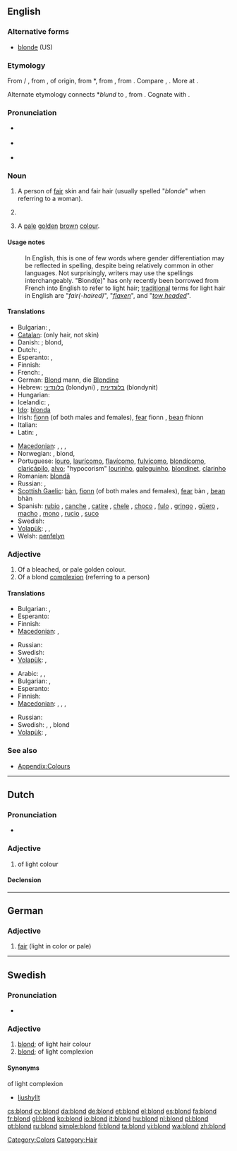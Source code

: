==English==

===Alternative forms===
* [[blonde]] (US)

===Etymology===
{{rfscript|Deva}}
From {{etyl|frm}} {{term|blond|lang=fr}} {{m}} / {{term|blonde|lang=fr}} {{f}}, from {{etyl|fro}} {{term|blond|blond, blont|lang=fro}}, of {{etyl|gem}} origin, from {{etyl|frk}} *{{term||blund|a mixed color between golden and light-brown|lang=frk}}, from {{proto|Germanic|blundaz|mixed, blinding|lang=en}}, from {{proto|Indo-European|bʰlendʰ-|to become turbid, see badly, go blind|lang=en}}. Compare {{etyl|ang|-}} {{term|blondenfeax|''blonden''feax|grey-haired|lang=ang}}, {{ang}} {{term|blandan||to mix|lang=ang}}. More at {{l|en|blend}}.

Alternate etymology connects {{frk}} *''blund'' to {{proto|Germanic|blundaz|blond|lang=en}}, from {{proto|Indo-European|bʰl̥ndʰ-||bʰlendʰ-|blond, red-haired|lang=en}}. Cognate with {{sa}} {{term|ब्रध्न||tr=bradhná|ruddy, pale red, yellowish|lang=sa}}.

===Pronunciation===
* {{a|RP}} {{IPA|/blɒnd/}}
* {{a|US}} {{IPA|/blɑːnd/}}
* {{rhymes|ɒnd}}

===Noun===
{{en-noun}}

# {{British}} A person of [[fair]] skin and fair hair (usually spelled "''blonde''" when referring to a woman).
# {{US}} {{alternative spelling of|blonde}}
# {{British}} A [[pale]] [[golden]] [[brown]] [[colour]].

====Usage notes====
: In English, this is one of few words where gender differentiation may be reflected in spelling, despite being relatively common in other languages. Not surprisingly, writers may use the spellings interchangeably. "Blond(e)" has only recently been borrowed from French into English to refer to light hair; [[traditional]] terms for light hair in English are "''fair(-haired)''", "''[[flaxen]]''", and "''[[towhead|tow headed]]''".

====Translations====
{{trans-top|fair skinned/haired person}}
* Bulgarian: {{t-|bg|блондин|m}},  {{t-|bg|блондинка|f}}
* [[Catalan]]: {{t+|ca|ros|m}} (only hair, not skin)
* Danish: {{t|da|lyshåret}}; blond, {{t|da|blondine}}
* Dutch: {{t+|nl|blond}}, {{t+|nl|blondine}}
* Esperanto: {{t-|eo|blondulo|xs=Esperanto}}, {{t-|eo|blondulino|xs=Esperanto}}
* Finnish: {{t+|fi|vaaleaverikkö}}
* French: {{t+|fr|blond}}, {{t+|fr|blonde}}
* German: [[Blond]] mann, die [[Blondine]]
* Hebrew: [[בלונדיני]] (blondyni) {{m}}, [[בלונדינית]] (blondynit) {{f}}
* Hungarian: {{t+|hu|szőke}}
* Icelandic: {{t|is|ljóshærður|m}},  {{t|is|ljóshærð|f}}
* [[Ido]]: [[blonda]]
* Irish: [[fionn]] (of both males and females), [[fear#Irish|fear]] fionn {{m}}, [[bean#Irish|bean]] fhionn {{f}}
* Italian: {{t+|it|biondo}}
* Latin: {{t|la|flavicomus|alt=flāvicomus}}, {{t-|la|fulvus}}
{{trans-mid}}
* [[Macedonian]]: {{t|mk|русокос|m|tr=rúsokos}},  {{t-|mk|плав|m|tr=plav}},  {{t|mk|русокоса|f|tr=rusókosa}},  {{t-|mk|плава|f|tr=pláva}}
* Norwegian: {{t|no|lys(håret)}}, blond, {{t|no|blondine}}
* Portuguese: [[louro]], [[laurícomo]], [[flavícomo]], [[fulvícomo]], [[blondícomo]], [[claricápilo]], [[alvo]]; "hypocorism" [[lourinho]], [[galeguinho]], [[blondinet]], [[clarinho]]
* Romanian: [[blondă]]
* Russian: {{t+|ru|блондин|m|tr=blondín}}, {{t+|ru|блондинка|f|tr=blondínka}}
* [[Scottish Gaelic]]: [[bàn]], [[fionn]] (of both males and females), [[fear#Scottish Gaelic|fear]] bàn {{m}}, [[bean#Scottish Gaelic|bean]] bhàn {{f}}
* Spanish: [[rubio]] {{m}}, [[canche]] {{m}} {{qualifier|Guatemala}}, [[catire]] {{m}} {{qualifier|Venezuela}}, [[chele]] {{m}} {{qualifier|El Salvador|Honduras|Nicaragua}}, [[choco]] {{m}} {{qualifier|Bolivia}}, [[fulo]] {{m}} {{qualifier|Panama}}, [[gringo]] {{m}} {{qualifier|Peru}}, [[güero]] {{m}} {{qualifier|Mexico}}, [[macho]] {{m}} {{qualifier|Costa Rica}}, [[mono]] {{m}} {{qualifier|Colombia}}, [[rucio]] {{m}} {{qualifier|Chile}}, [[suco]] {{m}} {{qualifier|Ecuador}}
* Swedish: {{t+|sv|blondin}}
* [[Volapük]]: {{qualifier|male or female}} {{t|vo|blonan}}, {{qualifier|male}} {{t|vo|hiblonan}}, {{qualifier|female}} {{t|vo|jiblonan}}
* Welsh: [[penfelyn]]
{{trans-bottom}}

===Adjective===
{{en-adj|er|more}}

# Of a bleached, or pale golden colour.
# Of a blond [[complexion]] (referring to a person)

====Translations====
{{trans-top|colour}}
* Bulgarian: {{t|bg|рус}},  {{t+|bg|светъл}}
* Esperanto: {{t-|eo|blonda|xs=Esperanto}}
* Finnish: {{t+|fi|vaalea}}
* [[Macedonian]]: {{t|mk|руса|f|tr=rúsa}},  {{t-|mk|плава|f|tr=pláva}}
{{trans-mid}}
* Russian: {{t+|ru|светлый|tr=svétlyj}}
* Swedish: {{t-|sv|blond}}
* [[Volapük]]: {{t|vo|blonik}}, {{qualifier|obsolete}} {{t|vo|blönik}}
{{trans-bottom}}

{{trans-top|person's complexion}}
* Arabic: {{t|ar|أشقر|m|tr='áshqar}},  {{t|ar|شقراء|f|tr=shaqraa'}},  {{t|ar|شقر|p|tr=shuqr}}
* Bulgarian: {{t|bg|рус}},  {{t+|bg|светъл}}
* Esperanto: {{t-|eo|blonda|xs=Esperanto}}
* Finnish: {{t+|fi|vaalea}}
* [[Macedonian]]: {{t|mk|светол|m|tr=svétol}},  {{t|mk|белолик|m|tr=bélolik}},  {{t|mk|светла|f|tr=svétla}},  {{t|mk|белолика|f|tr=belólika}}
{{trans-mid}}
* Russian: {{t+|ru|белый|tr=bélyj}}
* Swedish: {{t|sv|ljus}}, {{t|sv|ljushyad}}, blond
* [[Volapük]]: {{t|vo|blonik}}, {{qualifier|obsolete}} {{t|vo|blönik}}
{{trans-bottom}}

===See also===
* [[Appendix:Colours]]

[[Category:Colors]]
[[Category:Hair]]

----

==Dutch==

===Pronunciation===
* {{audio|Nl-blond.ogg|audio}}

===Adjective===
{{nl-adj}}

# of light colour {{gloss|usually said about light hair colour, but it can also refer to beer}}

====Declension====
{{nl-decl-adj}}

----

==German==

===Adjective===
{{infl|de|adjective}}

# [[fair]] (light in color or pale)

{{tbot entry|German|fair|2010|March|de}}

----

==Swedish==

===Pronunciation===
* {{audio|Sv-blond.ogg|audio}}

===Adjective===
{{infl|sv|adjective}}
{{sv-adj-reg|n=blont}}

# [[#English|blond]]; of light hair colour
# [[#English|blond]]; of light complexion

====Synonyms====
;of light complexion
* [[ljushyllt]]

[[cs:blond]]
[[cy:blond]]
[[da:blond]]
[[de:blond]]
[[et:blond]]
[[el:blond]]
[[es:blond]]
[[fa:blond]]
[[fr:blond]]
[[gl:blond]]
[[ko:blond]]
[[io:blond]]
[[it:blond]]
[[hu:blond]]
[[nl:blond]]
[[pl:blond]]
[[pt:blond]]
[[ru:blond]]
[[simple:blond]]
[[fi:blond]]
[[ta:blond]]
[[vi:blond]]
[[wa:blond]]
[[zh:blond]]